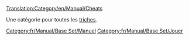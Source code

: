 [[Translation:Category/en/Manual/Cheats]]

Une catégorie pour toutes les [[fr/Manual/Triche|triches]].

[[Category:fr/Manual/Base Set/Manuel]]
[[Category:fr/Manual/Base Set/Jouer]]